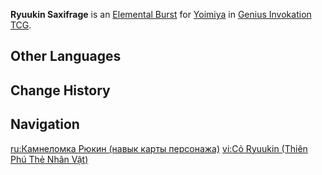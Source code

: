 {{About|the Character Card Skill for [[Genius Invokation TCG]]|the Playable Character Talent|Ryuukin Saxifrage}}
{{Genius Invokation TCG Skill Infobox
|title      = Ryuukin Saxifrage
|image      = Ryuukin Saxifrage Character Card Skill.png
|type       = Elemental Burst
|character  = Yoimiya
|element    = Pyro
|matching   = 4
|energy     = 3
|effect     = Deals 4 {{Color|Pyro DMG}}, creates 1 '''Aurous Blaze'''.<br /><br />{{Icon/TCG|Aurous Blaze}} '''Aurous Blaze'''<br />After your character other than Yoimiya uses a Skill: Deal 1 {{Color|Pyro DMG}}.<br /><u>Duration (Rounds)</u>: 2
|order      = 3
}}
'''Ryuukin Saxifrage''' is an [[Character Card Elemental Burst|Elemental Burst]] for [[Yoimiya (Character Card)|Yoimiya]] in [[Genius Invokation TCG]].

==Other Languages==
{{Transclude|Ryuukin Saxifrage|Other Languages}}

==Change History==
{{Change History|3.3}}

==Navigation==
{{Genius Invokation TCG Skill Navbox|Yoimiya}}

[[ru:Камнеломка Рюкин (навык карты персонажа)]]
[[vi:Cỏ Ryuukin (Thiên Phú Thẻ Nhân Vật)]]
